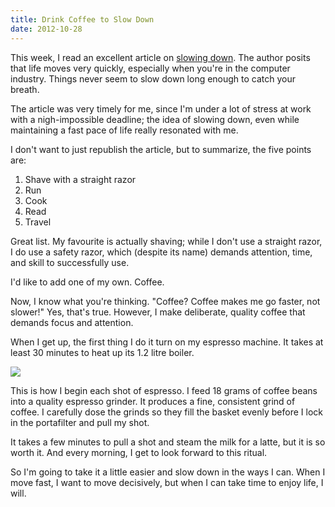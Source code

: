 ```yaml
---
title: Drink Coffee to Slow Down
date: 2012-10-28
---
```



This week, I read an excellent article on [slowing down](http://www.goodbytes.be/blog/article/life-moves-pretty-fast.-here-are-5-things-you-can-do-to-slow-down). The author posits that life moves very quickly, especially when you're in the computer industry. Things never seem to slow down long enough to catch your breath.

The article was very timely for me, since I'm under a lot of stress at work with a nigh-impossible deadline; the idea of slowing down, even while maintaining a fast pace of life really resonated with me.

I don't want to just republish the article, but to summarize, the five points are:

1. Shave with a straight razor
2. Run
3. Cook
4. Read
5. Travel

Great list. My favourite is actually shaving; while I don't use a straight razor, I do use a safety razor, which (despite its name) demands attention, time, and skill to successfully use.

I'd like to add one of my own. Coffee.

Now, I know what you're thinking. "Coffee? Coffee makes me go faster, not slower!" Yes, that's true. However, I make deliberate, quality coffee that demands focus and attention.

When I get up, the first thing I do it turn on my espresso machine. It takes at least 30 minutes to heat up its 1.2 litre boiler.

 ![](./457350D03E0841399B68523033FDE52A.jpg)

This is how I begin each shot of espresso. I feed 18 grams of coffee beans into a quality espresso grinder. It produces a fine, consistent grind of coffee. I carefully dose the grinds so they fill the basket evenly before I lock in the portafilter and pull my shot.

It takes a few minutes to pull a shot and steam the milk for a latte, but it is so worth it. And every morning, I get to look forward to this ritual.

So I'm going to take it a little easier and slow down in the ways I can. When I move fast, I want to move decisively, but when I can take time to enjoy life, I will.


  